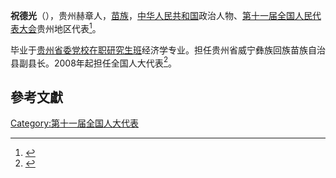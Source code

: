 '''祝德光'''（{{bd|1972年||}}），贵州赫章人，[[苗族|苗族]]，[[中华人民共和国|中华人民共和国]]政治人物、[[第十一届全国人民代表大会|第十一届全国人民代表大会]]贵州地区代表<ref>{{cite web|author=新华网|title=第十一届全国人大代表|url=http://news.xinhuanet.com/ziliao/2008-03/03/content_7708230.htm?node=36628|publisher=新华网|accessdate=2014-01-07|archive-date=2014-01-10|archive-url=https://web.archive.org/web/20140110211415/http://news.xinhuanet.com/ziliao/2008-03/03/content_7708230.htm?node=36628|dead-url=no}}</ref>。

毕业于[[贵州省委党校在职研究生班|贵州省委党校在职研究生班]]经济学专业。担任贵州省威宁彝族回族苗族自治县副县长。2008年起担任全国人大代表<ref>{{cite news|title=全国人大代表信息-祝德光|url= http://210.82.31.1:8084/delegate/viewDelegate.action?dbid=112309|accessdate=2013-04-05|newspaper=全国人大网}}</ref>。

==參考文獻==
{{reflist}}
[[Category:第十一届全国人大代表|Category:第十一届全国人大代表]]